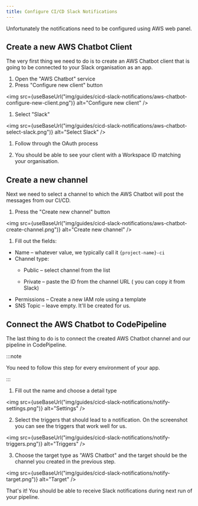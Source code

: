 ```yaml
---
title: Configure CI/CD Slack Notifications
---
```



Unfortunately the notifications need to be configured using
AWS web panel.

## Create a new AWS Chatbot Client

The very first thing we need to do is to create an AWS Chatbot
client that is going to be connected to your Slack organisation
as an app.

1. Open the "AWS Chatbot" service
1. Press "Configure new client" button

  <img src={useBaseUrl("img/guides/cicd-slack-notifications/aws-chatbot-configure-new-client.png")} alt="Configure new client" />

1. Select "Slack"

  <img src={useBaseUrl("img/guides/cicd-slack-notifications/aws-chatbot-select-slack.png")} alt="Select Slack" />

1. Follow through the OAuth process

1. You should be able to see your client with a Workspace ID
  matching your organisation.

## Create a new channel

Next we need to select a channel to which the AWS Chatbot will
post the messages from our CI/CD.

1. Press the "Create new channel" button

  <img src={useBaseUrl("img/guides/cicd-slack-notifications/aws-chatbot-create-channel.png")} alt="Create new channel" />

1. Fill out the fields:

  - Name – whatever value, we typically call it `{project-name}-ci`
  - Channel type:
    * Public – select channel from the list

    * Private – paste the ID from the channel URL ( you can copy it from Slack)
  - Permissions – Create a new IAM role using a template
  - SNS Topic – leave empty. It'll be created for us.

## Connect the AWS Chatbot to CodePipeline

The last thing to do is to connect the created AWS Chatbot channel
and our pipeline in CodePipeline.

:::note

You need to follow this step for every environment of your app.

:::

1. Fill out the name and choose a detail type

<img src={useBaseUrl("img/guides/cicd-slack-notifications/notify-settings.png")} alt="Settings" />

2. Select the triggers that should lead to a notification.
On the screenshot you can see the triggers that work well for us.

<img src={useBaseUrl("img/guides/cicd-slack-notifications/notify-triggers.png")} alt="Triggers" />

3. Choose the target type as "AWS Chatbot" and the target should
be the channel you created in the previous step.

<img src={useBaseUrl("img/guides/cicd-slack-notifications/notify-target.png")} alt="Target" />

That's it! You should be able to receive Slack notifications during
next run of your pipeline.
